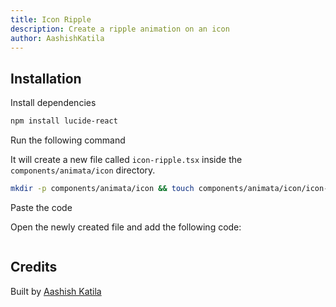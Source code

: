 ```yaml
---
title: Icon Ripple
description: Create a ripple animation on an icon
author: AashishKatila
---
```


<ComponentPreview name="icon-icon-ripple--docs" />

## Installation

<Steps>
<Step>Install dependencies</Step>

```bash
npm install lucide-react
```

<Step>Run the following command</Step>

It will create a new file called `icon-ripple.tsx` inside the `components/animata/icon` directory.

```bash
mkdir -p components/animata/icon && touch components/animata/icon/icon-ripple.tsx
```

<Step>Paste the code</Step>

Open the newly created file and add the following code:

```jsx file=<rootDir>/animata/icon/icon-ripple.tsx

```

</Steps>

## Credits

Built by [Aashish Katila](https://github.com/AashishKatila)
